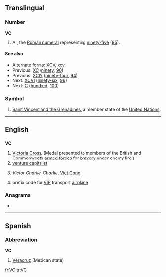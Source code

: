 ==Translingual==

===Number===
'''VC'''

# A {{misspelling of|XCV}}, the [[Roman numeral]] representing [[ninety-five]] ([[95]]).

====See also====
* Alternate forms: [[XCV]], [[xcv]]
* Previous: [[XC]] ([[ninety]], [[90]])
* Previous: [[XCIV]] ([[ninety-four]], [[94]])
* Next: [[XCVI]] ([[ninety-six]], [[96]])
* Next: [[C]] ([[hundred]], [[100]])

===Symbol===
{{infl|mul|symbol}}
# [[Saint Vincent and the Grenadines]], a member state of the [[United Nations]].

----
==English==

==={{initialism}}===
'''VC'''

# [[Victoria Cross]]. (Medal presented to members of the British and Commonweath [[armed forces]] for [[bravery]] under enemy fire.)
# [[venture capitalist]]
# {{US|army}}{{archaic}} ''Victor Charlie'', ''Charlie'', [[Viet Cong]]
# {{US|air force}}{{aviation}} prefix code for [[VIP]] transport [[airplane]]

===Anagrams===
* {{alphagram|[[CV#English|CV]]}} 


----

==Spanish==

===Abbreviation===
'''VC'''

# [[Veracruz]] (Mexican state)

[[fr:VC]]
[[tr:VC]]